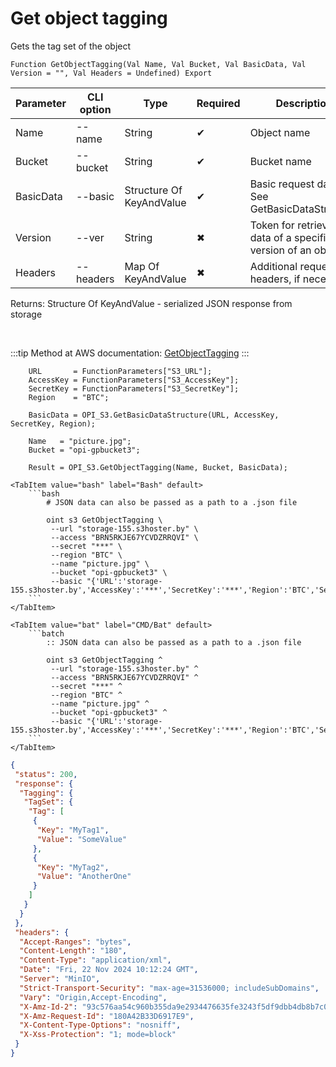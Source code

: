 ﻿---
sidebar_position: 12
description: Get object tagging and other functions to work with S3 in the Open Integration Package, a free open-source integration library for 1C:Enterprise 8, OneScript and CLI
keywords: [1C, 1С, 1С:Enterprise, 1С:Enterprise 8.3, API, Integration, Services, Exchange, OneScript, CLI, S3]
---


# Get object tagging
 Gets the tag set of the object



`Function GetObjectTagging(Val Name, Val Bucket, Val BasicData, Val Version = "", Val Headers = Undefined) Export`

  | Parameter | CLI option | Type | Required | Description |
  |-|-|-|-|-|
  | Name | --name | String | &#x2714; | Object name |
  | Bucket | --bucket | String | &#x2714; | Bucket name |
  | BasicData | --basic | Structure Of KeyAndValue | &#x2714; | Basic request data. See GetBasicDataStructure |
  | Version | --ver | String | &#x2716; | Token for retrieving data of a specific version of an object |
  | Headers | --headers | Map Of KeyAndValue | &#x2716; | Additional request headers, if necessary |

  
  Returns:  Structure Of KeyAndValue - serialized JSON response from storage

<br/>

:::tip
Method at AWS documentation: [GetObjectTagging](https://docs.aws.amazon.com/AmazonS3/latest/API/API_GetObjectTagging.html)
:::
<br/>



```bsl title="1C:Enterprise/OneScript code example"
    URL       = FunctionParameters["S3_URL"];
    AccessKey = FunctionParameters["S3_AccessKey"];
    SecretKey = FunctionParameters["S3_SecretKey"];
    Region    = "BTC";

    BasicData = OPI_S3.GetBasicDataStructure(URL, AccessKey, SecretKey, Region);

    Name   = "picture.jpg";
    Bucket = "opi-gpbucket3";

    Result = OPI_S3.GetObjectTagging(Name, Bucket, BasicData);
```
 

 <Tabs>
  
    <TabItem value="bash" label="Bash" default>
        ```bash
            # JSON data can also be passed as a path to a .json file
            
            oint s3 GetObjectTagging \
             --url "storage-155.s3hoster.by" \
             --access "BRN5RKJE67YCVDZRRQVI" \
             --secret "***" \
             --region "BTC" \
             --name "picture.jpg" \
             --bucket "opi-gpbucket3" \
             --basic "{'URL':'storage-155.s3hoster.by','AccessKey':'***','SecretKey':'***','Region':'BTC','Service':'s3'}"
        ```
    </TabItem>
  
    <TabItem value="bat" label="CMD/Bat" default>
        ```batch
            :: JSON data can also be passed as a path to a .json file
            
            oint s3 GetObjectTagging ^
             --url "storage-155.s3hoster.by" ^
             --access "BRN5RKJE67YCVDZRRQVI" ^
             --secret "***" ^
             --region "BTC" ^
             --name "picture.jpg" ^
             --bucket "opi-gpbucket3" ^
             --basic "{'URL':'storage-155.s3hoster.by','AccessKey':'***','SecretKey':'***','Region':'BTC','Service':'s3'}"
        ```
    </TabItem>
</Tabs>


```json title="Result"
{
 "status": 200,
 "response": {
  "Tagging": {
   "TagSet": {
    "Tag": [
     {
      "Key": "MyTag1",
      "Value": "SomeValue"
     },
     {
      "Key": "MyTag2",
      "Value": "AnotherOne"
     }
    ]
   }
  }
 },
 "headers": {
  "Accept-Ranges": "bytes",
  "Content-Length": "180",
  "Content-Type": "application/xml",
  "Date": "Fri, 22 Nov 2024 10:12:24 GMT",
  "Server": "MinIO",
  "Strict-Transport-Security": "max-age=31536000; includeSubDomains",
  "Vary": "Origin,Accept-Encoding",
  "X-Amz-Id-2": "93c576aa54c960b355da9e2934476635fe3243f5df9dbb4db8b7c0d94bec7cd1",
  "X-Amz-Request-Id": "180A42B33D6917E9",
  "X-Content-Type-Options": "nosniff",
  "X-Xss-Protection": "1; mode=block"
 }
}
```
